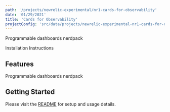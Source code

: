 ```yaml
---
path: '/projects/newrelic-experimental/nr1-cards-for-observability'
date: '01/29/2021'
title: 'Cards for Observability'
projectConfig: 'src/data/projects/newrelic-experimental-nr1-cards-for-observability.json'
---
```


<!-- Imports must occur at the top of the file -->


Programmable dashboards nerdpack

<Link to="https://github.com/newrelic-experimental/nr1-cards-for-observability">
  Installation Instructions
</Link>

## Features

Programmable dashboards nerdpack

## Getting Started

Please visit the [README](https://github.com/newrelic-experimental/nr1-cards-for-observability#readme) for setup and usage details.
